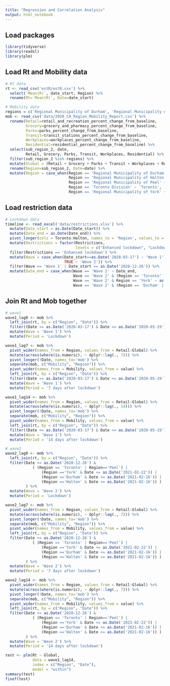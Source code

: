 ```yaml
---
title: "Regression and Correlation Analysis"
output: html_notebook
---
```


## Load packages
```r
library(tidyverse)
library(readxl)
library(plm)
```

## Load Rt and Mobility data
```r
# Rt data
rt <- read_csv('estR/estR.csv') %>% 
  select(`Mean(R)`, date_start, Region) %>% 
  rename(Rt=`Mean(R)`, Date=date_start)

# Mobility data
regions = c('Regional Municipality of Durham', 'Regional Municipality of Halton', 'Regional Municipality of Peel', 'Toronto Division', 'Regional Municipality of York')
mob <- read_csv('data/2020_CA_Region_Mobility_Report.csv') %>% 
  rename(Retail=retail_and_recreation_percent_change_from_baseline,
         Grocery=grocery_and_pharmacy_percent_change_from_baseline,
         Parks=parks_percent_change_from_baseline,
         Transit=transit_stations_percent_change_from_baseline,
         Workplaces=workplaces_percent_change_from_baseline,
         Residential=residential_percent_change_from_baseline) %>% 
  select(sub_region_2, date, 
         Retail, Grocery, Parks, Transit, Workplaces, Residential) %>% 
  filter(sub_region_2 %in% regions) %>% 
  mutate(Global = (Retail + Grocery + Parks + Transit + Workplaces + Residential)/6)%>%
  rename(Region=sub_region_2, Date=date) %>% 
  mutate(Region = case_when(Region == 'Regional Municipality of Durham' ~ 'Durham',
                            Region == 'Regional Municipality of Halton' ~ 'Halton',
                            Region == 'Regional Municipality of Peel' ~ 'Peel',
                            Region == 'Toronto Division' ~ 'Toronto',
                            Region == 'Regional Municipality of York' ~ 'York'))
```

## Load restriction data
```r
# Lockdown data
timeline <- read_excel('data/restrictions.xlsx') %>% 
  mutate(Date_start = as.Date(Date_start)) %>% 
  mutate(Date_end = as.Date(Date_end)) %>% 
  pivot_longer(cols = Toronto:Halton, names_to = 'Region', values_to = 'Restrictions') %>% 
  mutate(Restrictions = factor(Restrictions, 
                               levels = c("Enhanced lockdown", "Lockdown/Stage 1", "Red/Stage 2/Modified Stage 2", "Green/Stage 3", "Orange/Gathering limits"))) %>% 
  filter(Restrictions == 'Enhanced lockdown') %>% 
  mutate(Wave = case_when(Date_start==as.Date('2020-03-17') ~ 'Wave 1',
                          TRUE ~ 'Wave 2')) %>% 
  filter(Wave == 'Wave 1' | Date_start == as.Date('2020-12-26')) %>% 
  mutate(Date_end = case_when(Wave == 'Wave 1' ~ Date_end,
                              Wave == 'Wave 2' & (Region == 'Toronto' | Region == 'Peel') ~ as.Date('2020-03-19'),
                              Wave == 'Wave 2' & Region == 'York' ~ as.Date('2020-02-22'),
                              Wave == 'Wave 2' & (Region == 'Durham' | Region == 'Halton') ~ as.Date('2020-02-16')))
```

## Join Rt and Mob together
```r
# wave1
wave1_lag0 <- mob %>% 
  left_join(rt, by = c("Region", "Date")) %>% 
  filter((Date >= as.Date('2020-03-17') & Date <= as.Date('2020-05-19'))) %>% 
  mutate(Wave = 'Wave 1') %>% 
  mutate(Period = 'Lockdown')

wave1_lag7 <- mob %>% 
  pivot_wider(names_from = Region, values_from = Retail:Global) %>% 
  mutate(across(where(is.numeric), ~ dplyr::lag(., 7))) %>% 
  pivot_longer(!Date, names_to='mob') %>% 
  separate(mob, c("Mobility", "Region")) %>% 
  pivot_wider(names_from = Mobility, values_from = value) %>% 
  left_join(rt, by = c("Region", "Date")) %>% 
  filter((Date >= as.Date('2020-03-17') & Date <= as.Date('2020-05-19'))) %>% 
  mutate(Wave = 'Wave 1') %>% 
  mutate(Period = '7 days after lockdown')

wave1_lag14 <- mob %>% 
  pivot_wider(names_from = Region, values_from = Retail:Global) %>% 
  mutate(across(where(is.numeric), ~ dplyr::lag(., 14))) %>% 
  pivot_longer(!Date, names_to='mob') %>% 
  separate(mob, c("Mobility", "Region")) %>% 
  pivot_wider(names_from = Mobility, values_from = value) %>% 
  left_join(rt, by = c("Region", "Date")) %>% 
  filter((Date >= as.Date('2020-03-17') & Date <= as.Date('2020-05-19'))) %>% 
  mutate(Wave = 'Wave 1') %>% 
  mutate(Period = '14 days after lockdown')

# wave2
wave2_lag0 <- mob %>% 
  left_join(rt, by = c("Region", "Date")) %>% 
  filter(Date >= as.Date('2020-12-26') &
            ( (Region == 'Toronto' | Region=='Peel') | 
                (Region =='York' & Date <= as.Date('2021-02-22')) |
                (Region =='Durham' & Date <= as.Date('2021-02-16')) |
                (Region =='Halton' & Date <= as.Date('2021-02-16')) ) 
         ) %>% 
  mutate(Wave = 'Wave 2') %>% 
  mutate(Period = 'Lockdown')

wave2_lag7 <- mob %>% 
  pivot_wider(names_from = Region, values_from = Retail:Global) %>% 
  mutate(across(where(is.numeric), ~ dplyr::lag(., 7))) %>% 
  pivot_longer(!Date, names_to='mob') %>% 
  separate(mob, c("Mobility", "Region")) %>% 
  pivot_wider(names_from = Mobility, values_from = value) %>% 
  left_join(rt, by = c("Region", "Date")) %>% 
  filter(Date >= as.Date('2020-12-26') &
            ( (Region == 'Toronto' | Region=='Peel') | 
                (Region =='York' & Date <= as.Date('2021-02-22')) |
                (Region =='Durham' & Date <= as.Date('2021-02-16')) |
                (Region =='Halton' & Date <= as.Date('2021-02-16')) ) 
         ) %>% 
  mutate(Wave = 'Wave 2') %>% 
  mutate(Period = '7 days after lockdown')

wave2_lag14 <- mob %>% 
  pivot_wider(names_from = Region, values_from = Retail:Global) %>% 
  mutate(across(where(is.numeric), ~ dplyr::lag(., 7))) %>% 
  pivot_longer(!Date, names_to='mob') %>% 
  separate(mob, c("Mobility", "Region")) %>% 
  pivot_wider(names_from = Mobility, values_from = value) %>% 
  left_join(rt, by = c("Region", "Date")) %>% 
  filter(Date >= as.Date('2020-12-26') &
            ( (Region == 'Toronto' | Region=='Peel') | 
                (Region =='York' & Date <= as.Date('2021-02-22')) |
                (Region =='Durham' & Date <= as.Date('2021-02-16')) |
                (Region =='Halton' & Date <= as.Date('2021-02-16')) ) 
         ) %>% 
  mutate(Wave = 'Wave 2') %>% 
  mutate(Period = '14 days after lockdown')
```

```r
test <- plm(Rt ~ Global, 
            data = wave1_lag14,
            index = c("Region", "Date"), 
            model = "within")
summary(test)
fixef(test)
```

